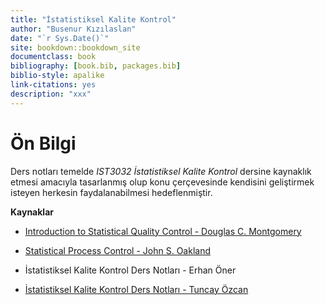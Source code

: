 ```yaml
--- 
title: "İstatistiksel Kalite Kontrol"
author: "Busenur Kızılaslan"
date: "`r Sys.Date()`"
site: bookdown::bookdown_site
documentclass: book
bibliography: [book.bib, packages.bib]
biblio-style: apalike
link-citations: yes
description: "xxx"
---
```


# Ön Bilgi 

Ders notları temelde _IST3032 İstatistiksel Kalite Kontrol_ dersine kaynaklık etmesi amacıyla tasarlanmış olup konu çerçevesinde kendisini geliştirmek isteyen herkesin faydalanabilmesi hedeflenmiştir.

**Kaynaklar**

- [Introduction to Statistical Quality Control - Douglas C. Montgomery](http://endustri.eskisehir.edu.tr/ipoyraz/TKY302/icerik/text%20book_montgomery_6th%20edition.pdf) 

- [Statistical Process Control - John S. Oakland](http://www.diliev.com/Home/materiali/KHEA/referati/6812268-Statistical-Process-Control-eBook-VG.pdf)

- İstatistiksel Kalite Kontrol Ders Notları - Erhan Öner

- [İstatistiksel Kalite Kontrol Ders Notları - Tuncay Özcan](http://auzefkitap.istanbul.edu.tr/kitap/endustrimuhlt_ue/istatistikselkalitekontrolu.pdf)





